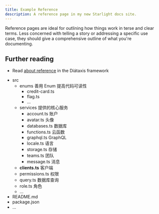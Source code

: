 ```yaml
---
title: Example Reference
description: A reference page in my new Starlight docs site.
---
```


Reference pages are ideal for outlining how things work in terse and clear terms.
Less concerned with telling a story or addressing a specific use case, they should give a comprehensive outline of what you're documenting.

## Further reading

- Read [about reference](https://diataxis.fr/reference/) in the Diátaxis framework

<Github />


<FileTree>

- src
  - enums                善用 Enum 提高代码可读性
    - credit-card.ts 
    - flag.ts
    - ...
  - services             提供的核心服务
    - account.ts         账户
    - avatar.ts          头像
    - databases.ts       数据库
    - functions.ts       云函数
    - graphql.ts         GraphQL
    - locale.ts          语言
    - storage.ts         存储
    - teams.ts           团队
    - message.ts         消息
  - **clients.ts**       客户端
  - permissions.ts       权限
  - query.ts             数据库查询
  - role.ts              角色
  - ...
- README.md
- package.json
- ...
</FileTree>